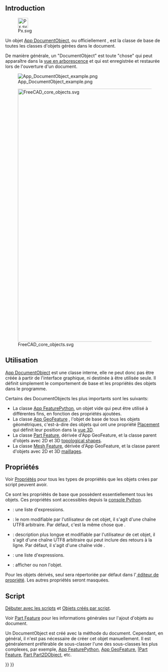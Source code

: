 <languages/>
{{TOCright}}

== Introduction ==

[[File:Px.svg|32px]]

Un objet [[App_DocumentObject/fr|App DocumentObject]], ou officiellement {{incode|App::DocumentObject}}, est la classe de base de toutes les classes d'objets gérées dans le document.

De manière générale, un "DocumentObject" est toute "chose" qui peut apparaître dans la [[Tree_view/fr|vue en arborescence]] et qui est enregistrée et restaurée lors de l'ouverture d'un document.

[[File:App_DocumentObject_example.png]]

{{Caption|Vue arborescente montrant différents objets dans le document. Chacun d'eux est un "document object", finalement dérivé de la classe {{incode|App::DocumentObject}} base.}}

[[File:FreeCAD_core_objects.svg|800px]]

{{Caption|Diagramme simplifié des relations entre les objets centraux dans Freecad}}

<span id="Usage"></span>
==Utilisation==

[[App_DocumentObject/fr|App DocumentObject]] est une classe interne, elle ne peut donc pas être créée à partir de l'interface graphique, ni destinée à être utilisée seule. Il définit simplement le comportement de base et les propriétés des objets dans le programme.

Certains des DocumentObjects les plus importants sont les suivants:
* La classe [[App_FeaturePython/fr|App FeaturePython]], un objet vide qui peut être utilisé à différentes fins, en fonction des propriétés ajoutées.
* La classe [[App_GeoFeature/fr|App GeoFeature]] , l'objet de base de tous les objets géométriques, c'est-à-dire des objets qui ont une propriété [[Placement/fr|Placement]] qui définit leur position dans la [[3D_view/fr|vue 3D]].
* La classe [[Part_Feature/fr|Part Feature]], dérivée d'App GeoFeature, et la classe parent d'objets avec 2D et 3D [[Part_TopoShape/fr|topological shapes]].
* La classe [[Mesh_Feature/fr|Mesh Feature]], dérivée d'App GeoFeature, et la classe parent d'objets avec 2D et 3D [[Mesh_MeshObject/fr|maillages]].

<span id="Properties"></span>
== Propriétés ==

Voir [[Property/fr|Propriétés]] pour tous les types de propriétés que les objets crées par script peuvent avoir.

Ce sont les propriétés de base que possèdent essentiellement tous les objets. Ces propriétés sont accessibles depuis la [[Python console/fr|console Python]].

* {{PropertyData|Expression Engine|ExpressionEngine}} : une liste d'expressions.
* {{PropertyData|Label|String}} : le nom modifiable par l'utilisateur de cet objet, il s'agit d'une chaîne UTF8 arbitraire. Par défaut, c'est la même chose que {{incode|Name}}.
* {{PropertyData|Label2|String}} : description plus longue et modifiable par l'utilisateur de cet objet, il s'agit d'une chaîne UTF8 arbitraire qui peut inclure des retours à la ligne. Par défaut, il s'agit d'une chaîne vide {{value|""}}.
* {{PropertyData|Expression Engine|ExpressionEngine}} : une liste d'expressions.
* {{PropertyData|Visibility|Bool}} : afficher ou non l'objet.

Pour les objets dérivés, seul {{PropertyData/fr|Label}} sera répertoriée par défaut dans l'[[property editor/fr| éditeur de propriété]]. Les autres propriétés seront masquées.

<span id="Scripting"></span>
== Script ==

{{Emphasis|Voir aussi :}} [[FreeCAD_Scripting_Basics/fr|Débuter avec les scripts]] et [[Scripted_objects/fr|Objets créés par script]].

Voir [[Part_Feature/fr|Part Feature]] pour les informations générales sur l'ajout d'objets au document.

Un DocumentObject est créé avec la méthode {{incode|addObject()}} du document. Cependant, en général, il n'est pas nécessaire de créer cet objet manuellement. Il est généralement préférable de sous-classer l'une des sous-classes les plus complexes, par exemple, [[App_FeaturePython/fr|App FeaturePython]], [[App_GeoFeature/fr|App GeoFeature]], [[Part_Feature/fr||Part Feature]], [[Part_Part2DObject/fr|Part Part2DObject]], etc.

{{Code|code=
import FreeCAD as App

doc = App.newDocument()
obj = App.ActiveDocument.addObject("App::DocumentObject", "Name")
obj.Label = "Custom label"
}}


{{Document_objects_navi{{#translation:}}}}
{{Userdocnavi{{#translation:}}}}